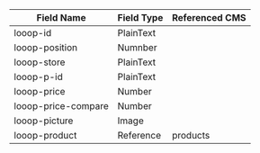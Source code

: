 | Field Name          | Field Type | Referenced CMS |
| ------------------- | ---------- | ------------- |
| looop-id            | PlainText  |               |
| looop-position      | Numnber    |               |
| looop-store         | PlainText  |               |
| looop-p-id          | PlainText  |               |
| looop-price         | Number     |               |
| looop-price-compare | Number     |               |
| looop-picture       | Image      |               |
| looop-product       | Reference  | products      |
